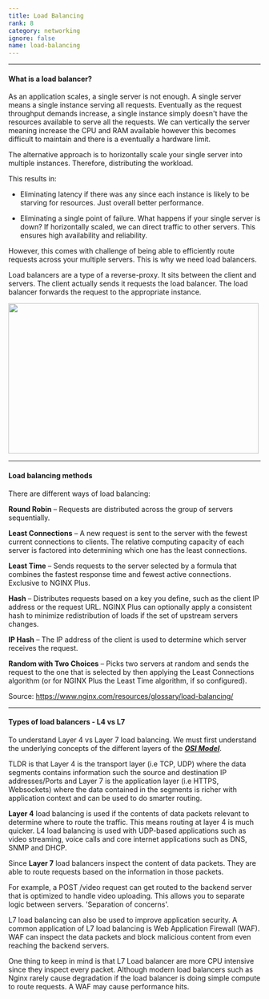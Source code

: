 ```yaml
---
title: Load Balancing
rank: 8
category: networking
ignore: false
name: load-balancing
---
```


---

#### What is a load balancer?

As an application scales, a single server is not enough. A single server means a single instance serving all requests. Eventually as the request throughput demands increase, a single instance simply doesn't have the resources available to serve all the requests. We can vertically the server meaning increase the CPU and RAM available however this becomes difficult to maintain and there is a eventually a hardware limit.

The alternative approach is to horizontally scale your single server into multiple instances. Therefore, distributing the workload.

This results in:

- Eliminating latency if there was any since each instance is likely to be starving for resources. Just overall better performance.

- Eliminating a single point of failure. What happens if your single server is down? If horizontally scaled, we can direct traffic to other servers. This ensures high availability and reliability.


However, this comes with challenge of being able to efficiently route requests across your multiple servers. This is why we need load balancers.


Load balancers are a type of a reverse-proxy. It sits between the client and servers. The client actually sends it requests the load balancer. The load balancer forwards the request to the appropriate instance.

<Image src={loadBalancingImage} alt="" width="500" height="300" />

---

#### Load balancing methods


There are different ways of load balancing:


**Round Robin** – Requests are distributed across the group of servers sequentially.

**Least Connections** – A new request is sent to the server with the fewest current connections to clients. The relative computing capacity of each server is factored into determining which one has the least connections.

**Least Time** – Sends requests to the server selected by a formula that combines the
fastest response time and fewest active connections. Exclusive to NGINX Plus.

**Hash** – Distributes requests based on a key you define, such as the client IP address or
the request URL. NGINX Plus can optionally apply a consistent hash to minimize redistribution
of loads if the set of upstream servers changes.

**IP Hash** – The IP address of the client is used to determine which server receives the request.

**Random with Two Choices** – Picks two servers at random and sends the request to the
one that is selected by then applying the Least Connections algorithm (or for NGINX Plus
the Least Time algorithm, if so configured).

Source: https://www.nginx.com/resources/glossary/load-balancing/

---

#### Types of load balancers - L4 vs L7


To understand Layer 4 vs Layer 7 load balancing. We must first understand the underlying concepts of the different layers of the [**_OSI Model_**](/blogs/osi-model).

TLDR is that Layer 4 is the transport layer (i.e TCP, UDP) where the data segments contains information such the source and destination IP addresses/Ports and Layer 7 is the application layer (i.e HTTPS, Websockets) where the data contained in the segments is richer with application context and can be used to do smarter routing.

**Layer 4** load balancing is used if the contents of data packets relevant to determine where to route the traffic. This means routing at layer 4 is much quicker. L4 load balancing is used with UDP-based applications such as video streaming, voice calls and core internet applications such as DNS, SNMP and DHCP.

Since **Layer 7** load balancers inspect the content of data packets. They are able to route requests based on the information in those packets.


For example, a POST /video request can get routed to the backend server that is optimized to handle video uploading.
This allows you to separate logic between servers. 'Separation of concerns'.


L7 load balancing can also be used to improve application security. A common application of L7 load balancing is Web Application Firewall (WAF). WAF can inspect the data packets and block malicious content from even reaching the backend servers.


One thing to keep in mind is that L7 Load balancer are more CPU intensive since they inspect every packet. Although modern load balancers such as Nginx rarely cause degradation if the load balancer is doing simple compute to route requests. A WAF may cause performance hits.

